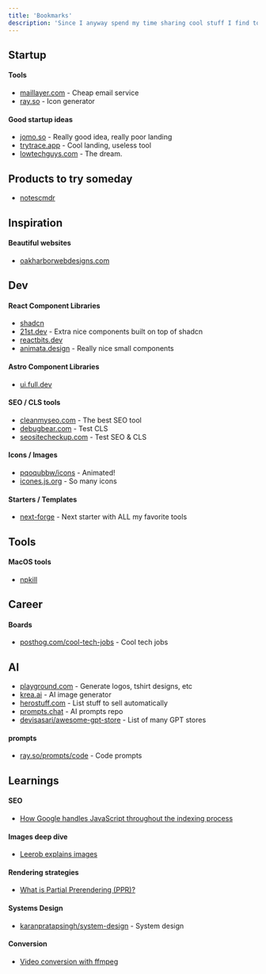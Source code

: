 ```yaml
---
title: 'Bookmarks'
description: 'Since I anyway spend my time sharing cool stuff I find to my friends, I thought I might as well share them here too 😊'
---
```


## Startup

#### Tools

- [maillayer.com](https://maillayer.com/) - Cheap email service
- [ray.so](https://www.ray.so/icon) - Icon generator

#### Good startup ideas

- [jomo.so](https://jomo.so/) - Really good idea, really poor landing
- [trytrace.app](https://trytrace.app/) - Cool landing, useless tool
- [lowtechguys.com](https://lowtechguys.com/) - The dream.

## Products to try someday

- [notescmdr](https://smallest.app/notescmdr/)

## Inspiration

#### Beautiful websites

- [oakharborwebdesigns.com](https://oakharborwebdesigns.com/)

## Dev

#### React Component Libraries

- [shadcn](https://ui.shadcn.com)
- [21st.dev](https://21st.dev/) - Extra nice components built on top of shadcn
- [reactbits.dev](https://www.reactbits.dev/)
- [animata.design](https://animata.design/) - Really nice small components

#### Astro Component Libraries

- [ui.full.dev](https://ui.full.dev/docs/components/links/)

#### SEO / CLS tools

- [cleanmyseo.com](https://www.cleanmyseo.com/) - The best SEO tool
- [debugbear.com](https://www.debugbear.com/docs/metrics/cumulative-layout-shift) - Test CLS
- [seositecheckup.com](https://seositecheckup.com/tools/cumulative-layout-shift-test) - Test SEO & CLS

#### Icons / Images

- [pqoqubbw/icons](https://icons.pqoqubbw.dev/) - Animated!
- [icones.js.org](https://icones.js.org/collection/ph) - So many icons

#### Starters / Templates

- [next-forge](https://www.next-forge.com/) - Next starter with ALL my favorite tools

## Tools

#### MacOS tools

- [npkill](https://npkill.js.org/)

## Career

#### Boards

- [posthog.com/cool-tech-jobs](https://posthog.com/cool-tech-jobs) - Cool tech jobs

## AI

- [playground.com](https://playground.com/) - Generate logos, tshirt designs, etc
- [krea.ai](https://www.krea.ai/apps/image/flux) - AI image generator
- [herostuff.com](https://www.herostuff.com/) - List stuff to sell automatically
- [prompts.chat](https://prompts.chat/) - AI prompts repo
- [devisasari/awesome-gpt-store](https://github.com/devisasari/awesome-gpt-store?tab=readme-ov-file#ai-art) - List of many GPT stores

#### prompts

- [ray.so/prompts/code](https://www.ray.so/prompts/code) - Code prompts

## Learnings

#### SEO

- [How Google handles JavaScript throughout the indexing process](https://vercel.com/blog/how-google-handles-javascript-throughout-the-indexing-process)

#### Images deep dive

- [Leerob explains images](https://x.com/leeerob/status/1827437843943497870)

#### Rendering strategies

- [What is Partial Prerendering (PPR)?](<https://vercel.com/blog/how-to-choose-the-best-rendering-strategy-for-your-app#what-is-partial-prerendering-(ppr)>)

#### Systems Design

- [karanpratapsingh/system-design](https://github.com/karanpratapsingh/system-design) - System design

#### Conversion

- [Video conversion with ffmpeg](https://gist.github.com/jaydenseric/220c785d6289bcfd7366)
